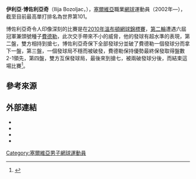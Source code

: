 {{Infobox 网球
|姓名=Ilija Bozoljac
|image=[[File:Ilia_Bozoljac_at_the_2009_Brisbane_International.jpg|240px]]
|国籍={{SRB}}
|生日={{birth_date_and_age|1985|8|2|mf=y}}
|出生地=Aleksandrovac，[[塞爾維亞|塞爾維亞]]
|居住地=貝爾格勒，塞爾維亞
|身高=193
|体重=86
|持拍手=右
|反拍=雙手
|转职业年=2002年
|球拍=
|球衣=
|球鞋=
|单打最高排名=101（2010年4月17日）
|双打最高排名=125（2010年5月10日）
|现单打排名=152
|现双打排名=
|单打冠军头衔=
|双打冠军头衔=
|职业战绩=10勝12負
|奖金=453,556[[美元|美元]]
|澳网最好成绩=第二輪（2007）
|法网最好成绩=第二輪（2006）
|温网最好成绩=第二輪（2010）
|美网最好成绩=
|大满贯个数=
|奥运会最好成绩=
}}

'''伊利亞·博佐利亞奇'''（Ilija Bozoljac，{{bd|1985年|8月2日|catIdx=Y}}），[[塞爾維亞|塞爾維亞]]職業[[網球|網球]]運動員（2002年—），截至目前最高單打排名為世界第101。

博佐利亞奇令人印像深刻的比賽是在[[2010年溫布頓網球錦標賽|2010年溫布頓網球錦標賽]]，[[2010年溫布頓網球錦標賽男子單打比賽|第二輪]]遭遇六屆冠軍兼頭號種子[[羅傑·費德勒|費德勒]]，此次交手帶來不小的威脅，他的發球有超水準的表現，第二盤，雙方相持到搶七，博佐利亞奇保下全部發球分並破了費德勒一個發球分而拿下一盤，第三盤，一個發球局不穩而被破發，費德勒保持優勢最終保發取得盤數2-1領先，第四盤，雙方互保發球局，最後來到搶七，被兩破發球分後，而結束這場比賽<ref>{{cite web |url=http://www.wimbledon.org/en_GB/scores/stats/day8/1101ms.html |title=存档副本 |accessdate=2010-06-22 |deadurl=yes |archiveurl=https://web.archive.org/web/20100625055910/http://www.wimbledon.org/en_GB/scores/stats/day8/1101ms.html |archivedate=2010-06-25 }}</ref>。

==參考來源==
{{reflist}}

== 外部連結 ==
* {{Official|http://www.ilija-bozoljac.net/}}
* {{ATP|id=BA57}}
* {{ITF Profile|id=100018600}}
* {{DavisCupplayerlink|id=100018600}}

{{Europe-sport-bio-stub}}
{{Tennis-bio-stub}}

{{DEFAULTSORT:Bozoljac, Ilija}}
[[Category:塞爾維亞男子網球運動員|Category:塞爾維亞男子網球運動員]]